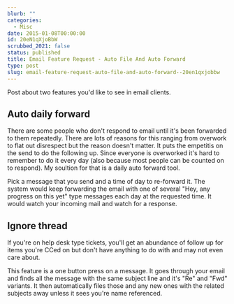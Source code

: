 ```yaml
---
blurb: ""
categories:
  - Misc
date: 2015-01-08T00:00:00
id: 20eN1qXjoBbW
scrubbed_2021: false
status: published
title: Email Feature Request - Auto File And Auto Forward
type: post
slug: email-feature-request-auto-file-and-auto-forward--20en1qxjobbw
---
```


Post about two features you'd like to see in email clients. 

Auto daily forward 
-------------------

There are some people who don't respond to email until it's been forwarded to them repeatedly. There are lots of reasons for this ranging from overwork to flat out disrespect but the reason doesn't matter. It puts the empetitis on the send to do the following up. Since everyone is overworked it's hard to remember to do it every day (also because most people can be counted on to respond). My soultion for that is a daily auto forward tool. 

Pick a message that you send and a time of day to re-forward it. The system would keep forwarding the email with one of several "Hey, any progress on this yet" type messages each day at the requested time. It would watch your incoming mail and watch for a response. 


Ignore thread
-------------

If you're on help desk type tickets, you'll get an abundance of follow up for items you're CCed on but don't have anything to do with and may not even care about. 

This feature is a one button press on a message. It goes through your email and finds all the message with the same subject line and it's "Re" and "Fwd" variants. It then automatically files those and any new ones with the related subjects away unless it sees you're name referenced.